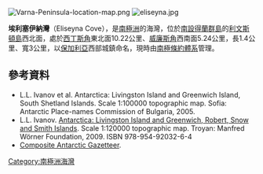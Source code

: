 {{coord|62|29|42|S|60|10|47|W|display=title}}

[[Image:Varna-Peninsula-location-map.png|thumb]]
[[Image:eliseyna.jpg|thumb]]

'''埃利塞伊納灣'''（Eliseyna Cove），是[[南極洲|南極洲]]的海灣，位於[[南設得蘭群島|南設得蘭群島]]的[[利文斯頓島|利文斯頓島]]西北面，處於[[西丁斯角|西丁斯角]]東北面10.22公里、[[威廉斯角|威廉斯角]]西南面5.24公里，長1.4公里、寬3公里，以[[保加利亞|保加利亞]]西部城鎮命名，現時由[[南極條約體系|南極條約體系]]管理。

==參考資料==
* L.L. Ivanov et al. Antarctica: Livingston Island and Greenwich Island, South Shetland Islands. Scale 1:100000 topographic map. Sofia: Antarctic Place-names Commission of Bulgaria, 2005.
* L.L. Ivanov. [http://apcbg.org/image023.jpg Antarctica: Livingston Island and Greenwich, Robert, Snow and Smith Islands]{{Wayback|url=http://apcbg.org/image023.jpg |date=20080424075823 }}. Scale 1:120000 topographic map.  Troyan: Manfred Wörner Foundation, 2009.  ISBN 978-954-92032-6-4
*[http://data.aad.gov.au/aadc/gaz/scar/ Composite Antarctic Gazetteer]{{WebCite|url=https://www.webcitation.org/5ug2CfC7m?url=http://data.aad.gov.au/aadc/gaz/scar/ |date=20101202140255 |dateformat=iso }}.

{{Antarctica-geo-stub}}
[[Category:南極洲海灣|Category:南極洲海灣]]